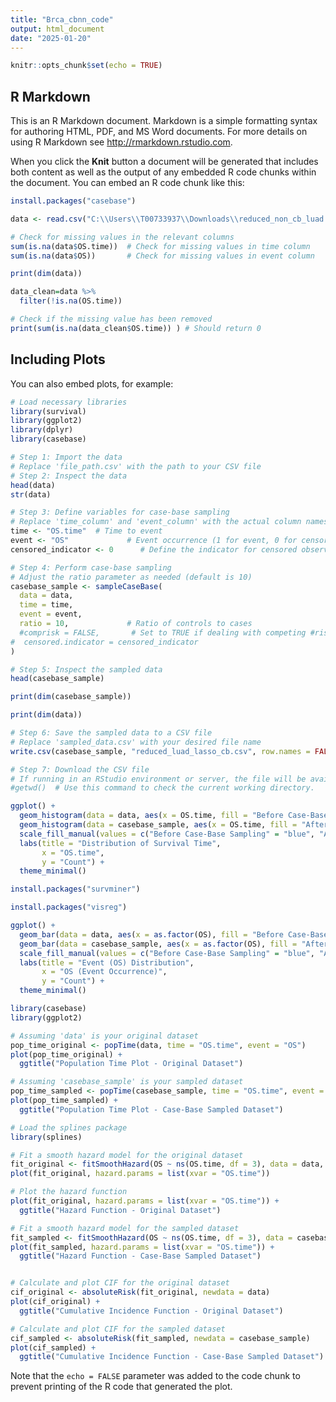 ---
title: "Brca_cbnn_code"
output: html_document
date: "2025-01-20"
---

```{r setup, include=FALSE}
knitr::opts_chunk$set(echo = TRUE)
```

## R Markdown

This is an R Markdown document. Markdown is a simple formatting syntax for authoring HTML, PDF, and MS Word documents. For more details on using R Markdown see <http://rmarkdown.rstudio.com>.

When you click the **Knit** button a document will be generated that includes both content as well as the output of any embedded R code chunks within the document. You can embed an R code chunk like this:

```{r}
install.packages("casebase")
```


```{r}
data <- read.csv("C:\\Users\\T00733937\\Downloads\\reduced_non_cb_luad.csv")

# Check for missing values in the relevant columns
sum(is.na(data$OS.time))  # Check for missing values in time column
sum(is.na(data$OS))       # Check for missing values in event column
```


```{r}


print(dim(data))

```


```{r}


data_clean=data %>%
  filter(!is.na(OS.time))

# Check if the missing value has been removed
print(sum(is.na(data_clean$OS.time)) ) # Should return 0


```

## Including Plots

You can also embed plots, for example:

```{r}
# Load necessary libraries
library(survival)
library(ggplot2)
library(dplyr)
library(casebase)

# Step 1: Import the data
# Replace 'file_path.csv' with the path to your CSV file
# Step 2: Inspect the data
head(data)
str(data)

# Step 3: Define variables for case-base sampling
# Replace 'time_column' and 'event_column' with the actual column names in your dataset
time <- "OS.time"  # Time to event
event <- "OS"             # Event occurrence (1 for event, 0 for censoring)
censored_indicator <- 0      # Define the indicator for censored observations

# Step 4: Perform case-base sampling
# Adjust the ratio parameter as needed (default is 10)
casebase_sample <- sampleCaseBase(
  data = data,
  time = time,
  event = event,
  ratio = 10,             # Ratio of controls to cases
  #comprisk = FALSE,       # Set to TRUE if dealing with competing #risks
#  censored.indicator = censored_indicator
)

# Step 5: Inspect the sampled data
head(casebase_sample)
```


```{r}
print(dim(casebase_sample))

```


```{r}
print(dim(data))
```


```{r}
# Step 6: Save the sampled data to a CSV file
# Replace 'sampled_data.csv' with your desired file name
write.csv(casebase_sample, "reduced_luad_lasso_cb.csv", row.names = FALSE)

# Step 7: Download the CSV file
# If running in an RStudio environment or server, the file will be available in the working directory.
#getwd()  # Use this command to check the current working directory.
```


```{r}
ggplot() +
  geom_histogram(data = data, aes(x = OS.time, fill = "Before Case-Base Sampling"), bins = 30, alpha = 0.5) +
  geom_histogram(data = casebase_sample, aes(x = OS.time, fill = "After Case-Base Sampling"), bins = 30, alpha = 0.5) +
  scale_fill_manual(values = c("Before Case-Base Sampling" = "blue", "After Case-Base Sampling" = "red")) +
  labs(title = "Distribution of Survival Time",
       x = "OS.time",
       y = "Count") +
  theme_minimal()
```


```{r}
install.packages("survminer")
```


```{r} 

install.packages("visreg")

```


```{r}
ggplot() +
  geom_bar(data = data, aes(x = as.factor(OS), fill = "Before Case-Base Sampling"), alpha = 0.5) +
  geom_bar(data = casebase_sample, aes(x = as.factor(OS), fill = "After Case-Base Sampling"), alpha = 0.5) +
  scale_fill_manual(values = c("Before Case-Base Sampling" = "blue", "After Case-Base Sampling" = "red")) +
  labs(title = "Event (OS) Distribution",
       x = "OS (Event Occurrence)",
       y = "Count") +
  theme_minimal()
```


```{r}
library(casebase)
library(ggplot2)

# Assuming 'data' is your original dataset
pop_time_original <- popTime(data, time = "OS.time", event = "OS")
plot(pop_time_original) +
  ggtitle("Population Time Plot - Original Dataset")
```


```{r}
# Assuming 'casebase_sample' is your sampled dataset
pop_time_sampled <- popTime(casebase_sample, time = "OS.time", event = "OS")
plot(pop_time_sampled) +
  ggtitle("Population Time Plot - Case-Base Sampled Dataset")
```


```{r}
# Load the splines package
library(splines)

# Fit a smooth hazard model for the original dataset
fit_original <- fitSmoothHazard(OS ~ ns(OS.time, df = 3), data = data, time = "OS.time")
plot(fit_original, hazard.params = list(xvar = "OS.time"))

# Plot the hazard function
plot(fit_original, hazard.params = list(xvar = "OS.time")) +
  ggtitle("Hazard Function - Original Dataset")


```


```{r}
# Fit a smooth hazard model for the sampled dataset
fit_sampled <- fitSmoothHazard(OS ~ ns(OS.time, df = 3), data = casebase_sample, time = "OS.time")
plot(fit_sampled, hazard.params = list(xvar = "OS.time")) +
  ggtitle("Hazard Function - Case-Base Sampled Dataset")



```


```{r}
# Calculate and plot CIF for the original dataset
cif_original <- absoluteRisk(fit_original, newdata = data)
plot(cif_original) +
  ggtitle("Cumulative Incidence Function - Original Dataset")
```


```{r}

# Calculate and plot CIF for the sampled dataset
cif_sampled <- absoluteRisk(fit_sampled, newdata = casebase_sample)
plot(cif_sampled) +
  ggtitle("Cumulative Incidence Function - Case-Base Sampled Dataset")

```

Note that the `echo = FALSE` parameter was added to the code chunk to prevent printing of the R code that generated the plot.
